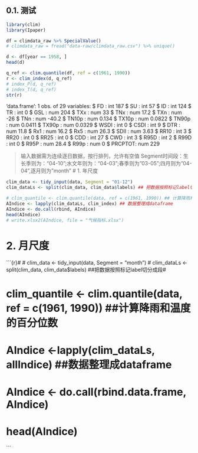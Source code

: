 ## 0.1. 测试

```r
library(clim)
library(Ipaper)

df = climdata_raw %>% SpecialValue()
# climdata_raw = fread("data-raw/climdata_raw.csv") %>% unique()

d <- df[year == 1958, ]
head(d)

q_ref <- clim.quantile(df, ref = c(1961, 1990)) 
r <- clim_index(d, q_ref)
# index_P(d, q_ref)
# index_T(d, q_ref)
str(r)
```

'data.frame':   1 obs. of  29 variables:
 $ FD     : int 187
 $ SU     : int 57
 $ ID     : int 124
 $ TR     : int 0
 $ GSL    : num 204
 $ TXx    : num 33
 $ TNx    : num 17.2
 $ TXn    : num -26
 $ TNn    : num -40.2
 $ TN10p  : num 0.134
 $ TX10p  : num 0.0822
 $ TN90p  : num 0.0411
 $ TX90p  : num 0.0329
 $ WSDI   : int 0
 $ CSDI   : int 9
 $ DTR    : num 11.8
 $ Rx1    : num 16.2
 $ Rx5    : num 26.3
 $ SDII   : num 3.63
 $ RR10   : int 3
 $ RR20   : int 0
 $ RR25   : int 0
 $ CDD    : int 27
 $ CWD    : int 3
 $ R95D   : int 2
 $ R99D   : int 0
 $ R95P   : num 28.4
 $ R99p   : num 0
 $ PRCPTOT: num 229

> 输入数据需为连续逐日数据，按行排列，允许有空值
> Segment时间段：生长季则为："04-10";水文年则为："04-03";春季则为"03-05";四月则为"04-04",逐月则为"month"
# 1. 年尺度 
```r
clim_data <- tidy_input(data, Segment = "01-12")
clim_dataLs <- split(clim_data, clim_data$labels) ## 把数据按照标记label切分成段

# clim_quantile <- clim.quantile(data, ref = c(1961, 1990)) ## 计算降雨和温度的百分位数
AIndice <- lapply(clim_dataLs, clim_index) ## 数据整理成dataframe
AIndice <- do.call(rbind, AIndice)
head(AIndice)
# write.xlsx2(AIndice, file = "气候指标.xlsx")
```

# 2. 月尺度
```{r}#
# clim_data <- tidy_input(data, Segment = "month")
# clim_dataLs <- split(clim_data, clim_data$labels) ##把数据按照标记label切分成段#

# clim_quantile <- clim.quantile(data, ref = c(1961, 1990))    ##计算降雨和温度的百分位数
# AIndice <-lapply(clim_dataLs, allIndice)                      ##数据整理成dataframe
# AIndice <- do.call(rbind.data.frame, AIndice)
# head(AIndice)
```
